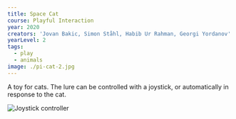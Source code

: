 ---
title: Space Cat
course: Playful Interaction
year: 2020
creators: 'Jovan Bakic, Simon Ståhl, Habib Ur Rahman, Georgi Yordanov'
yearLevel: 2
tags:
  - play
  - animals
image: ./pi-cat-2.jpg
---

A toy for cats. The lure can be controlled with a joystick, or automatically in response to the cat.

<MauVideo id="0_7bybv973" />

![Joystick controller](./pi-cat-1.jpg 'Joystick controller')